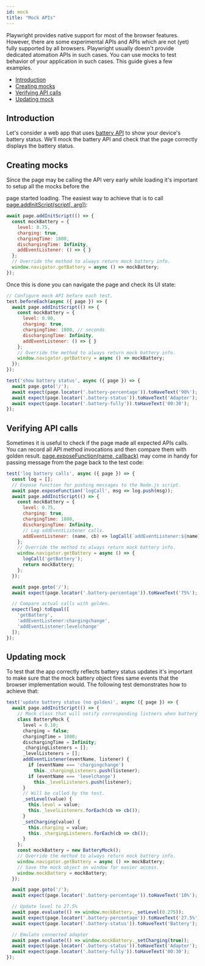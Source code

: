```yaml
---
id: mock
title: "Mock APIs"
---
```


Playwright provides native support for most of the browser features. However, there are some experimental APIs and APIs which are not (yet) fully supported by all browsers. Playwright usually doesn't provide dedicated atomation APIs in such cases. You can use mocks to test behavior of your application in such cases. This guide gives a few examples.

- [Introduction](#introduction)
- [Creating mocks](#creating-mocks)
- [Verifying API calls](#verifying-api-calls)
- [Updating mock](#updating-mock)

## Introduction

Let's consider a web app that uses [battery API](https://developer.mozilla.org/en-US/docs/Web/API/Navigator/getBattery) to show your device's battery status. We'll mock the battery API and check that the page correctly displays the battery status.

## Creating mocks

Since the page may be calling the API very early while loading it's important to setup all the mocks before the 

page started loading. The easiest way to achieve that is to call [page.addInitScript(script[, arg])](./api/class-page.mdx#page-add-init-script):

```js
await page.addInitScript(() => {
  const mockBattery = {
    level: 0.75,
    charging: true,
    chargingTime: 1800,
    dischargingTime: Infinity,
    addEventListener: () => { }
  };
  // Override the method to always return mock battery info.
  window.navigator.getBattery = async () => mockBattery;
});
```

Once this is done you can navigate the page and check its UI state:

```js
// Configure mock API before each test.
test.beforeEach(async ({ page }) => {
  await page.addInitScript(() => {
    const mockBattery = {
      level: 0.90,
      charging: true,
      chargingTime: 1800, // seconds
      dischargingTime: Infinity,
      addEventListener: () => { }
    };
    // Override the method to always return mock battery info.
    window.navigator.getBattery = async () => mockBattery;
  });
});

test('show battery status', async ({ page }) => {
  await page.goto('/');
  await expect(page.locator('.battery-percentage')).toHaveText('90%');
  await expect(page.locator('.battery-status')).toHaveText('Adapter');
  await expect(page.locator('.battery-fully')).toHaveText('00:30');
});

```

## Verifying API calls

Sometimes it is useful to check if the page made all expected APIs calls. You can record all API method invocations and then compare them with golden result. [page.exposeFunction(name, callback)](./api/class-page.mdx#page-expose-function) may come in handy for passing message from the page back to the test code:

```js
test('log battery calls', async ({ page }) => {
  const log = [];
  // Expose function for pushing messages to the Node.js script.
  await page.exposeFunction('logCall', msg => log.push(msg));
  await page.addInitScript(() => {
    const mockBattery = {
      level: 0.75,
      charging: true,
      chargingTime: 1800,
      dischargingTime: Infinity,
      // Log addEventListener calls.
      addEventListener: (name, cb) => logCall(`addEventListener:${name}`)
    };
    // Override the method to always return mock battery info.
    window.navigator.getBattery = async () => {
      logCall('getBattery');
      return mockBattery;
    };
  });

  await page.goto('/');
  await expect(page.locator('.battery-percentage')).toHaveText('75%');

  // Compare actual calls with golden.
  expect(log).toEqual([
    'getBattery',
    'addEventListener:chargingchange',
    'addEventListener:levelchange'
  ]);
});
```

## Updating mock

To test that the app correctly reflects battery status updates it's important to make sure that the mock battery object fires same events that the browser implementation would. The following test demonstrates how to achieve that:

```js
test('update battery status (no golden)', async ({ page }) => {
  await page.addInitScript(() => {
    // Mock class that will notify corresponding listners when battery status changes.
    class BatteryMock {
      level = 0.10;
      charging = false;
      chargingTime = 1800;
      dischargingTime = Infinity;
      _chargingListeners = [];
      _levelListeners = [];
      addEventListener(eventName, listener) {
        if (eventName === 'chargingchange')
          this._chargingListeners.push(listener);
        if (eventName === 'levelchange')
          this._levelListeners.push(listener);
      }
      // Will be called by the test.
      _setLevel(value) {
        this.level = value;
        this._levelListeners.forEach(cb => cb());
      }
      _setCharging(value) {
        this.charging = value;
        this._chargingListeners.forEach(cb => cb());
      }
    };
    const mockBattery = new BatteryMock();
    // Override the method to always return mock battery info.
    window.navigator.getBattery = async () => mockBattery;
    // Save the mock object on window for easier access.
    window.mockBattery = mockBattery;
  });

  await page.goto('/');
  await expect(page.locator('.battery-percentage')).toHaveText('10%');

  // Update level to 27.5%
  await page.evaluate(() => window.mockBattery._setLevel(0.275));
  await expect(page.locator('.battery-percentage')).toHaveText('27.5%');
  await expect(page.locator('.battery-status')).toHaveText('Battery');

  // Emulate connected adapter
  await page.evaluate(() => window.mockBattery._setCharging(true));
  await expect(page.locator('.battery-status')).toHaveText('Adapter');
  await expect(page.locator('.battery-fully')).toHaveText('00:30');
});
```


[Accessibility]: ./api/class-accessibility.mdx "Accessibility"
[Android]: ./api/class-android.mdx "Android"
[AndroidDevice]: ./api/class-androiddevice.mdx "AndroidDevice"
[AndroidInput]: ./api/class-androidinput.mdx "AndroidInput"
[AndroidSocket]: ./api/class-androidsocket.mdx "AndroidSocket"
[AndroidWebView]: ./api/class-androidwebview.mdx "AndroidWebView"
[APIRequest]: ./api/class-apirequest.mdx "APIRequest"
[APIRequestContext]: ./api/class-apirequestcontext.mdx "APIRequestContext"
[APIResponse]: ./api/class-apiresponse.mdx "APIResponse"
[APIResponseAssertions]: ./test-assertions.mdx "APIResponseAssertions"
[Browser]: ./api/class-browser.mdx "Browser"
[BrowserContext]: ./api/class-browsercontext.mdx "BrowserContext"
[BrowserServer]: ./api/class-browserserver.mdx "BrowserServer"
[BrowserType]: ./api/class-browsertype.mdx "BrowserType"
[CDPSession]: ./api/class-cdpsession.mdx "CDPSession"
[ConsoleMessage]: ./api/class-consolemessage.mdx "ConsoleMessage"
[Coverage]: ./api/class-coverage.mdx "Coverage"
[Dialog]: ./api/class-dialog.mdx "Dialog"
[Download]: ./api/class-download.mdx "Download"
[Electron]: ./api/class-electron.mdx "Electron"
[ElectronApplication]: ./api/class-electronapplication.mdx "ElectronApplication"
[ElementHandle]: ./api/class-elementhandle.mdx "ElementHandle"
[FileChooser]: ./api/class-filechooser.mdx "FileChooser"
[Frame]: ./api/class-frame.mdx "Frame"
[FrameLocator]: ./api/class-framelocator.mdx "FrameLocator"
[JSHandle]: ./api/class-jshandle.mdx "JSHandle"
[Keyboard]: ./api/class-keyboard.mdx "Keyboard"
[Locator]: ./api/class-locator.mdx "Locator"
[LocatorAssertions]: ./test-assertions.mdx "LocatorAssertions"
[Logger]: ./api/class-logger.mdx "Logger"
[Mouse]: ./api/class-mouse.mdx "Mouse"
[Page]: ./api/class-page.mdx "Page"
[PageAssertions]: ./test-assertions.mdx "PageAssertions"
[Playwright]: ./api/class-playwright.mdx "Playwright"
[PlaywrightAssertions]: ./test-assertions.mdx "PlaywrightAssertions"
[Request]: ./api/class-request.mdx "Request"
[Response]: ./api/class-response.mdx "Response"
[Route]: ./api/class-route.mdx "Route"
[ScreenshotAssertions]: ./test-assertions.mdx "ScreenshotAssertions"
[Selectors]: ./api/class-selectors.mdx "Selectors"
[TimeoutError]: ./api/class-timeouterror.mdx "TimeoutError"
[Touchscreen]: ./api/class-touchscreen.mdx "Touchscreen"
[Tracing]: ./api/class-tracing.mdx "Tracing"
[Video]: ./api/class-video.mdx "Video"
[WebSocket]: ./api/class-websocket.mdx "WebSocket"
[Worker]: ./api/class-worker.mdx "Worker"
[Fixtures]: ./api/class-fixtures.mdx "Fixtures"
[GlobalInfo]: ./api/class-globalinfo.mdx "GlobalInfo"
[Test]: ./api/class-test.mdx "Test"
[TestConfig]: ./api/class-testconfig.mdx "TestConfig"
[TestError]: ./api/class-testerror.mdx "TestError"
[TestInfo]: ./api/class-testinfo.mdx "TestInfo"
[TestOptions]: ./api/class-testoptions.mdx "TestOptions"
[TestPlugin]: ./api/class-testplugin.mdx "TestPlugin"
[TestProject]: ./api/class-testproject.mdx "TestProject"
[WorkerInfo]: ./api/class-workerinfo.mdx "WorkerInfo"
[Location]: ./api/class-location.mdx "Location"
[Reporter]: ./api/class-reporter.mdx "Reporter"
[Suite]: ./api/class-suite.mdx "Suite"
[TestCase]: ./api/class-testcase.mdx "TestCase"
[TestResult]: ./api/class-testresult.mdx "TestResult"
[TestStep]: ./api/class-teststep.mdx "TestStep"
[Element]: https://developer.mozilla.org/en-US/docs/Web/API/element "Element"
[EvaluationArgument]: ./evaluating.mdx#evaluation-argument "EvaluationArgument"
[Promise]: https://developer.mozilla.org/en-US/docs/Web/JavaScript/Reference/Global_Objects/Promise "Promise"
[iterator]: https://developer.mozilla.org/en-US/docs/Web/JavaScript/Reference/Iteration_protocols "Iterator"
[origin]: https://developer.mozilla.org/en-US/docs/Glossary/Origin "Origin"
[selector]: https://developer.mozilla.org/en-US/docs/Web/CSS/CSS_Selectors "selector"
[Serializable]: https://developer.mozilla.org/en-US/docs/Web/JavaScript/Reference/Global_Objects/JSON/stringify#Description "Serializable"
[UIEvent.detail]: https://developer.mozilla.org/en-US/docs/Web/API/UIEvent/detail "UIEvent.detail"
[UnixTime]: https://en.wikipedia.org/wiki/Unix_time "Unix Time"
[xpath]: https://developer.mozilla.org/en-US/docs/Web/XPath "xpath"

[Array]: https://developer.mozilla.org/en-US/docs/Web/JavaScript/Reference/Global_Objects/Array "Array"
[boolean]: https://developer.mozilla.org/en-US/docs/Web/JavaScript/Data_structures#Boolean_type "Boolean"
[Buffer]: https://nodejs.org/api/buffer.html#buffer_class_buffer "Buffer"
[ChildProcess]: https://nodejs.org/api/child_process.html "ChildProcess"
[Error]: https://nodejs.org/api/errors.html#errors_class_error "Error"
[EventEmitter]: https://nodejs.org/api/events.html#events_class_eventemitter "EventEmitter"
[function]: https://developer.mozilla.org/en-US/docs/Web/JavaScript/Reference/Global_Objects/Function "Function"
[Map]: https://developer.mozilla.org/en-US/docs/Web/JavaScript/Reference/Global_Objects/Map "Map"
[null]: https://developer.mozilla.org/en-US/docs/Web/JavaScript/Reference/Global_Objects/null "null"
[number]: https://developer.mozilla.org/en-US/docs/Web/JavaScript/Data_structures#Number_type "Number"
[Object]: https://developer.mozilla.org/en-US/docs/Web/JavaScript/Reference/Global_Objects/Object "Object"
[Promise]: https://developer.mozilla.org/en-US/docs/Web/JavaScript/Reference/Global_Objects/Promise "Promise"
[Readable]: https://nodejs.org/api/stream.html#stream_class_stream_readable "Readable"
[RegExp]: https://developer.mozilla.org/en-US/docs/Web/JavaScript/Reference/Global_Objects/RegExp "RegExp"
[string]: https://developer.mozilla.org/en-US/docs/Web/JavaScript/Data_structures#String_type "string"
[void]: https://developer.mozilla.org/en-US/docs/Web/JavaScript/Reference/Global_Objects/undefined "void"
[URL]: https://nodejs.org/api/url.html "URL"

[all available image tags]: https://mcr.microsoft.com/v2/playwright/tags/list "all available image tags"
[Docker Hub]: https://hub.docker.com/_/microsoft-playwright "Docker Hub"
[Dockerfile.focal]: https://github.com/microsoft/playwright/blob/master/utils/docker/Dockerfile.focal "Dockerfile.focal"
